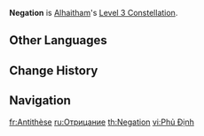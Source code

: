 {{Constellation Infobox
|image         = Constellation Negation.png
|character     = Alhaitham
|level         = 3
|description   = Increases the Level of [[Universality: An Elaboration on Form]] by 3.<br />Maximum upgrade level is 15.
|utility1      = Talent Level Increase
|utility2      = Elemental Skill Level Increase
}}
'''Negation''' is [[Alhaitham]]'s [[Level 3 Constellation]].

==Other Languages==
{{Other Languages
|en      = Negation
|zhs     = 遮诠
|zhs_rm  = Zhēquán
|zht     = 遮詮
|zht_rm  = Zhēquán
|zh_tl   =
|ja      = ネゲイション
|ja_rm   = Negeishon
|ja_tl   = Negation
|ko      = 반례
|ko_tl   = Counterexample
|es      = Antítesis
|es_tl   = Antithesis
|fr      = Antithèse
|fr_tl   = Antithesis
|ru      = Отрицание
|ru_tl   = Negation
|th      = Negation
|vi      = Phủ Định
|vi_tl   = 
|de      = Antithese
|de_tl   = Antithesis
|id      = Negation
|pt      = Anotações Escondidas
|pt_tl   = 
|tr      = Ret
|tr_tl   = 
|it      = Negazione
|it_tl   = Negation
}}

==Change History==
{{Change History|3.4}}

==Navigation==
{{Talent Navbox|Alhaitham}}

[[fr:Antithèse]]
[[ru:Отрицание]]
[[th:Negation]]
[[vi:Phủ Định]]
